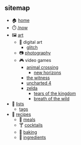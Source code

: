 ## sitemap

<section className="content">

- 🏠 [home](/)
- ⏱️ [/now](/now)
- 🖼️ [art](/art)
  - 📀 digital art
    - [glitch](/glitch)
  - 📷 [photography](/photography)
  - 🎮 video games
    - [animal crossing](/animal-crossing)
      - [new horizons](/animal-crossing/new-horizons)
    - [the witness](/the-witness)
    - [uncharted 4](/uncharted-4)
    - [zelda](/zelda)
      - [tears of the kingdom](/zelda/tears-of-the-kingdom)
      - [breath of the wild](/zelda/breath-of-the-wild)
- 📝 [lists](/lists)
  - [tags](/lists/tags)
- 🍙 [recipes](/recipes)
  - 🍱 [meals](/recipes/meals)
  - 🍸 [cocktails](/recipes/cocktails)
  - 🍰 [baking](/recipes/baking)
  - 🛒 [ingredients](/recipes/ingredients)

</section>
